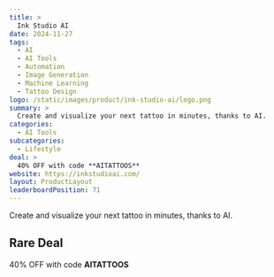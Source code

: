 ```yaml
---
title: >
  Ink Studio AI
date: 2024-11-27
tags:
  - AI
  - AI Tools
  - Automation
  - Image Generation
  - Machine Learning
  - Tattoo Design
logo: /static/images/product/ink-studio-ai/logo.png
summary: >
  Create and visualize your next tattoo in minutes, thanks to AI.
categories:
  - AI Tools
subcategories:
  - Lifestyle
deal: >
  40% OFF with code **AITATTOOS**
website: https://inkstudioai.com/
layout: ProductLayout
leaderboardPosition: 71
---
```

Create and visualize your next tattoo in minutes, thanks to AI.

## Rare Deal

40% OFF with code **AITATTOOS**

